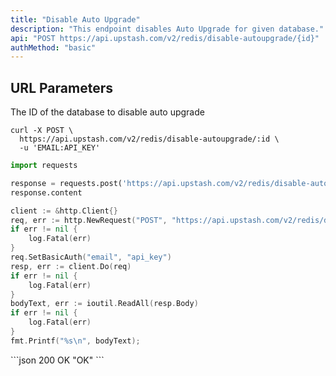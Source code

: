 ```yaml
---
title: "Disable Auto Upgrade"
description: "This endpoint disables Auto Upgrade for given database."
api: "POST https://api.upstash.com/v2/redis/disable-autoupgrade/{id}"
authMethod: "basic"
---
```


## URL Parameters

<ParamField path="id" required>
  The ID of the database to disable auto upgrade
</ParamField>

<RequestExample>

```shell curl
curl -X POST \
  https://api.upstash.com/v2/redis/disable-autoupgrade/:id \
  -u 'EMAIL:API_KEY'
```

```python Python
import requests

response = requests.post('https://api.upstash.com/v2/redis/disable-autoupgrade/:id', auth=('EMAIL', 'API_KEY'))
response.content
```

```go Go
client := &http.Client{}
req, err := http.NewRequest("POST", "https://api.upstash.com/v2/redis/disable-autoupgrade/:id", nil)
if err != nil {
    log.Fatal(err)
}
req.SetBasicAuth("email", "api_key")
resp, err := client.Do(req)
if err != nil {
    log.Fatal(err)
}
bodyText, err := ioutil.ReadAll(resp.Body)
if err != nil {
    log.Fatal(err)
}
fmt.Printf("%s\n", bodyText);
```

</RequestExample>

<ResponseExample>
```json 200 OK 
"OK" 
```
</ResponseExample>
